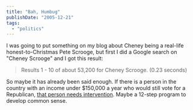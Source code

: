 ```yaml
---
title: "Bah, Humbug"
publishDate: "2005-12-21"
tags: 
  - "politics"
---
```


I was going to put something on my blog about Cheney being a real-life honest-to-Christmas Pete Scrooge, but first I did a Google search on "Cheney Scrooge" and I got this result:

> Results 1 - 10 of about 53,200 for Cheney Scrooge. (0.23 seconds)

So maybe it has already been said enough. If there is a person in the country with an income under $150,000 a year who would still vote for a Republican, [that person needs intervention](http://www.lcurve.org/). Maybe a 12-step program to develop common sense.
